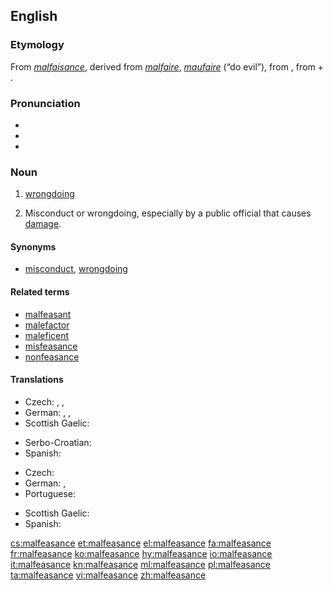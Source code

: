 {{was wotd|2009|May|9}}
==English==

===Etymology===
From {{etyl|fro|en}} ''[[malfaisance]]'', derived from ''[[malfaire]]'', ''[[maufaire]]'' (“do evil”), from {{etyl|la|en}} {{term|malefaciō||I do evil|lang=la}}, from {{term|male||evilly|lang=la}} + {{term|faciō||do, make|lang=la}}.

===Pronunciation===
* {{IPA|/ˌmælˈfiːsəns/}}
* {{audio|en-us-malfeasance.ogg|Audio (US)|lang=en}}
* {{hyphenation|mal|fea|sance|lang=en}}

===Noun===
{{wikipedia}}
{{en-noun}}

# [[wrongdoing]]
# {{context|legal|lang=en}} Misconduct or wrongdoing, especially by a public official that causes [[damage]].

====Synonyms====
* {{sense|wrongdoing}} [[misconduct]], [[wrongdoing]]

====Related terms====
* [[malfeasant]]
* [[malefactor]]
* [[maleficent]]
* [[misfeasance]]
* [[nonfeasance]]

====Translations====
{{trans-top|wrongdoing}}
* Czech: {{t+|cs|zločin|m}}, {{t+|cs|trestný čin|m}}, {{t|cs|přestoupení|n}} {{t+|cs|zákon|alt=zákona}}
* German: {{t|de|Übeltat|f}}, {{t+|de|Untat|f}}, {{qualifier|strong}} {{t|de|Schandtat|f}}
* Scottish Gaelic: {{t|gd|olc|m}}
{{trans-mid}}
* Serbo-Croatian: {{t+|sh|malverzacija|f}}
* Spanish: {{t+|es|maldad|f}}
{{trans-bottom}}

{{trans-top|sabotage that causes damage}}
* Czech: {{t|cs|sabotáž|f}}
* German: {{t+|de|Sabotage|f}}, {{t|de|Sabotageakt|m}}
* Portuguese: {{t|pt|prevaricacão|f}}
{{trans-mid}}
* Scottish Gaelic: {{t|gd|sabotàis|f}}
* Spanish: {{t|es|abuso de autoridad}}
{{trans-bottom}}

[[cs:malfeasance]]
[[et:malfeasance]]
[[el:malfeasance]]
[[fa:malfeasance]]
[[fr:malfeasance]]
[[ko:malfeasance]]
[[hy:malfeasance]]
[[io:malfeasance]]
[[it:malfeasance]]
[[kn:malfeasance]]
[[ml:malfeasance]]
[[pl:malfeasance]]
[[ta:malfeasance]]
[[vi:malfeasance]]
[[zh:malfeasance]]